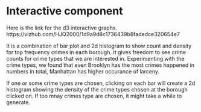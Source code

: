 # Interactive component


Here is the link for the d3 interactive graphs. https://vizhub.com/HJQ2000/1d9a9d8c1736439b8fadedce320654e7

It is a combination of bar plot and 2d histogram to show count and density for top frequency crimes in each borough. It gives freedom to see crime counts for crime types that we are interested in. Experimenting with the crime types, we found that even Brooklyn has the most crimes happened in numbers in total, Manhattan has higher occurance of larceny.

If one or some crime types are chosen, clicking on each bar will create a 2d histogram showing the density of the crime types chosen at the borough clicked on. If too mnay crimes type are chosen, it might take a while to generate.
